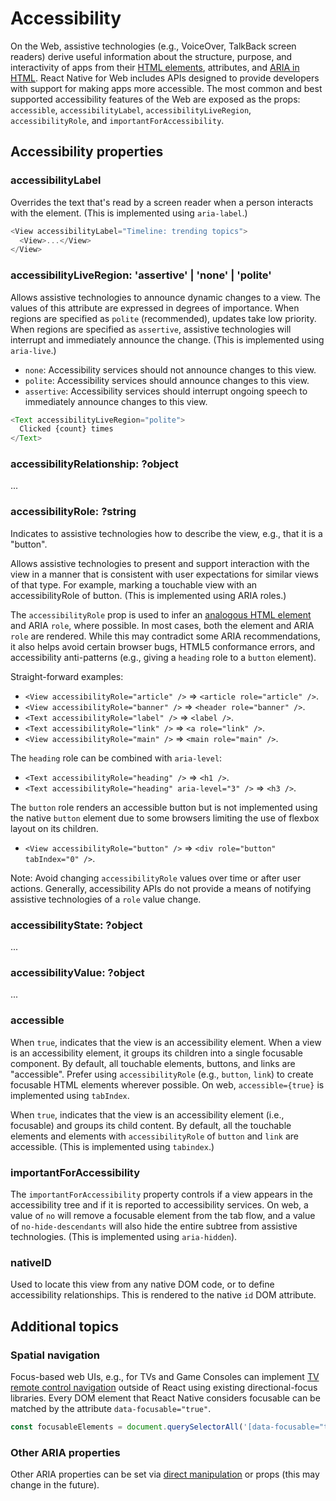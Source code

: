 <Meta title="Guides|Accessibility" />

# Accessibility

On the Web, assistive technologies (e.g., VoiceOver, TalkBack screen readers)
derive useful information about the structure, purpose, and interactivity of
apps from their [HTML elements][html-accessibility-url], attributes, and [ARIA
in HTML][aria-in-html-url]. React Native for Web includes APIs designed to
provide developers with support for making apps more accessible. The most
common and best supported accessibility features of the Web are exposed as the
props: `accessible`, `accessibilityLabel`, `accessibilityLiveRegion`,
`accessibilityRole`, and `importantForAccessibility`.

## Accessibility properties

### accessibilityLabel

Overrides the text that's read by a screen reader when a person interacts with
the element. (This is implemented using `aria-label`.)

```js
<View accessibilityLabel="Timeline: trending topics">
  <View>...</View>
</View>
```

### accessibilityLiveRegion: 'assertive' | 'none' | 'polite'

Allows assistive technologies to announce dynamic changes to a view. The values
of this attribute are expressed in degrees of importance. When regions are
specified as `polite` (recommended), updates take low priority. When regions are
specified as `assertive`, assistive technologies will interrupt and immediately
announce the change. (This is implemented using `aria-live`.)

* `none`: Accessibility services should not announce changes to this view.
* `polite`: Accessibility services should announce changes to this view.
* `assertive`: Accessibility services should interrupt ongoing speech to immediately announce changes to this view.

```js
<Text accessibilityLiveRegion="polite">
  Clicked {count} times
</Text>
```

### accessibilityRelationship: ?object

...

### accessibilityRole: ?string

Indicates to assistive technologies how to describe the view, e.g., that it is a "button".

Allows assistive technologies to present and support interaction with the view
in a manner that is consistent with user expectations for similar views of that
type. For example, marking a touchable view with an accessibilityRole of button.
(This is implemented using ARIA roles.)

The `accessibilityRole` prop is used to infer an [analogous HTML
element][html-aria-url] and ARIA `role`, where possible. In most cases, both
the element and ARIA `role` are rendered. While this may contradict some ARIA
recommendations, it also helps avoid certain browser bugs, HTML5 conformance
errors, and accessibility anti-patterns (e.g., giving a `heading` role to a
`button` element).

Straight-forward examples:

* `<View accessibilityRole="article" />` => `<article role="article" />`.
* `<View accessibilityRole="banner" />` => `<header role="banner" />`.
* `<Text accessibilityRole="label" />` => `<label />`.
* `<Text accessibilityRole="link" />` => `<a role="link" />`.
* `<View accessibilityRole="main" />` => `<main role="main" />`.

The `heading` role can be combined with `aria-level`:

* `<Text accessibilityRole="heading" />` => `<h1 />`.
* `<Text accessibilityRole="heading" aria-level="3" />` => `<h3 />`.

The `button` role renders an accessible button but is not implemented using the
native `button` element due to some browsers limiting the use of flexbox layout
on its children.

* `<View accessibilityRole="button" />` => `<div role="button" tabIndex="0" />`.

Note: Avoid changing `accessibilityRole` values over time or after user
actions. Generally, accessibility APIs do not provide a means of notifying
assistive technologies of a `role` value change.

### accessibilityState: ?object

...

### accessibilityValue: ?object

...

### accessible

When `true`, indicates that the view is an accessibility element. When a view
is an accessibility element, it groups its children into a single focusable
component. By default, all touchable elements, buttons, and links are
"accessible". Prefer using `accessibilityRole` (e.g., `button`, `link`) to
create focusable HTML elements wherever possible. On web, `accessible={true}`
is implemented using `tabIndex`.

When `true`, indicates that the view is an accessibility element (i.e.,
focusable) and groups its child content. By default, all the touchable elements
and elements with `accessibilityRole` of `button` and `link` are accessible.
(This is implemented using `tabindex`.)

### importantForAccessibility

The `importantForAccessibility` property controls if a view appears in the
accessibility tree and if it is reported to accessibility services. On web, a
value of `no` will remove a focusable element from the tab flow, and a value of
`no-hide-descendants` will also hide the entire subtree from assistive
technologies. (This is implemented using `aria-hidden`).

### nativeID

Used to locate this view from any native DOM code, or to define accessibility
relationships. This is rendered to the native `id` DOM attribute.

## Additional topics

### Spatial navigation

Focus-based web UIs, e.g., for TVs and Game Consoles can implement [TV remote
control navigation](https://developer.mozilla.org/en-US/docs/Mozilla/Firefox_OS_for_TV/TV_remote_control_navigation)
outside of React using existing directional-focus libraries. Every DOM element
that React Native considers focusable can be matched by the attribute
`data-focusable="true"`.

```js
const focusableElements = document.querySelectorAll('[data-focusable="true"]');
```

### Other ARIA properties

Other ARIA properties can be set via [direct
manipulation](./direct-manipulation.md) or props (this may change in the
future).

[aria-in-html-url]: https://w3c.github.io/aria-in-html/
[html-accessibility-url]: http://www.html5accessibility.com/
[html-aria-url]: http://www.w3.org/TR/html-aria/
